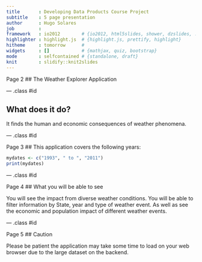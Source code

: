 ```yaml
---
title       : Developing Data Products Course Project
subtitle    : 5 page presentation
author      : Hugo Solares
job         : 
framework   : io2012        # {io2012, html5slides, shower, dzslides, ...}
highlighter : highlight.js  # {highlight.js, prettify, highlight}
hitheme     : tomorrow      # 
widgets     : []            # {mathjax, quiz, bootstrap}
mode        : selfcontained # {standalone, draft}
knit        : slidify::knit2slides
---
```


Page 2
## The Weather Explorer Application


--- .class #id 

## What does it do?

It finds the human and economic consequences of weather phenomena. 

--- .class #id 

Page 3
## This application covers the following years:

```r
mydates <- c("1993", " to ", "2011")
print(mydates)
```


--- .class #id 

Page 4
## What you will be able to see

You will see the impact from diverse weather conditions. You will be able to filter information by State, year and type of weather event. As well as see the economic and population impact of different weather events.

--- .class #id 

Page 5
## Caution

Please be patient the application may take some time to load on your web browser due to the large dataset on the backend.
